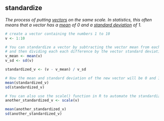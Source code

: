 ## standardize

<dfn> The process of putting [vectors](v.html#vector) on the same scale. In statistics, this often means that a vector has a [mean](m.html#mean) of 0 and a [standard deviation](s.html#standard-deviation) of 1. </dfn>

```r
# create a vector containing the numbers 1 to 10
v <- 1:10

# You can standardize a vector by subtracting the vector mean from each value 
# and then dividing each each difference by the vector standard deviation
v_mean <- mean(v)
v_sd <- sd(v)

standardized_v <- (v - v_mean) / v_sd

# Now the mean and standard deviation of the new vector will be 0 and 1
mean(standardized_v)
sd(standardized_v)

# You can also use the scale() function in R to automate the standardization process
another_standardized_v <- scale(v)

mean(another_standardized_v)
sd(another_standardized_v)
```
